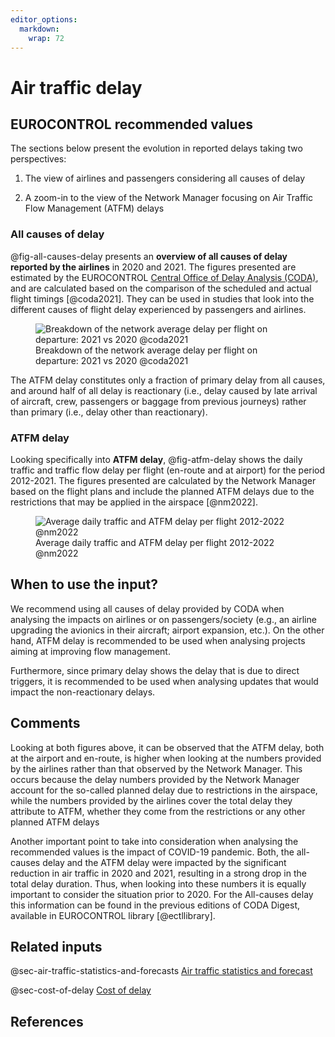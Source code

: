 ```yaml
---
editor_options: 
  markdown: 
    wrap: 72
---
```


# Air traffic delay {#sec-air-traffic-delay}

## EUROCONTROL recommended values

The sections below present the evolution in reported delays taking two perspectives:

1.  The view of airlines and passengers considering all causes of delay

2.  A zoom-in to the view of the Network Manager focusing on Air Traffic Flow Management (ATFM) delays

### All causes of delay

@fig-all-causes-delay presents an **overview of all causes of delay reported by the airlines** in 2020 and 2021. 
The figures presented are estimated by the EUROCONTROL 
[Central Office of Delay Analysis (CODA)](https://www.eurocontrol.int/network-performance), and
are calculated based on the comparison of the scheduled and actual flight timings [@coda2021].
They can be used in studies that look into the different causes of flight delay experienced by passengers and airlines.

![Breakdown of the network average delay per flight on departure: 2021 vs 2020 @coda2021](figures/delay_causes.png){#fig-all-causes-delay}


The ATFM delay constitutes only a fraction of primary delay
from all causes, and around half of all delay is reactionary (i.e.,
delay caused by late arrival of aircraft, crew, passengers or baggage
from previous journeys) rather than primary (i.e., delay other than
reactionary).

### ATFM delay

Looking specifically into **ATFM delay**, @fig-atfm-delay shows the
daily traffic and traffic flow delay per flight (en-route and at
airport) for the period 2012-2021. The figures presented are calculated by the
Network Manager based on the flight plans and include the planned ATFM
delays due to the restrictions that may be applied in the airspace [@nm2022].

![Average daily traffic and ATFM delay per flight 2012-2022 @nm2022](figures/atfm_delay.png){#fig-atfm-delay}


## When to use the input?

We recommend using all causes of delay provided by CODA when analysing
the impacts on airlines or on passengers/society (e.g., an airline
upgrading the avionics in their aircraft; airport expansion, etc.). On
the other hand, ATFM delay is recommended to be used when analysing
projects aiming at improving flow management.

Furthermore, since primary delay shows the delay that is due to direct triggers,
it is recommended to be used when analysing updates that would impact the non-reactionary delays.

## Comments

Looking at both figures above, it can be observed that the ATFM delay,
both at the airport and en-route, is higher when looking at the numbers
provided by the airlines rather than that observed by the Network Manager.
This occurs because the delay numbers provided by the Network Manager account for
the so-called planned delay due to restrictions in the airspace,
while the numbers provided by the airlines cover the total delay they attribute to ATFM,
whether they come from the restrictions or any other planned ATFM delays

Another important point to take into consideration
when analysing the recommended values is the impact of COVID-19
pandemic. Both, the all-causes delay and the ATFM delay were impacted by
the significant reduction in air traffic in 2020 and 2021, resulting
in a strong drop in the total delay duration. Thus, when looking into
these numbers it is equally important to consider the situation prior to
2020. For the All-causes delay this information can be found in the
previous editions of CODA Digest, available in EUROCONTROL library [@ectllibrary].

## Related inputs

@sec-air-traffic-statistics-and-forecasts [Air traffic statistics and forecast](#sec-air-traffic-statistics-and-forecasts)

@sec-cost-of-delay [Cost of delay](#sec-cost-of-delay)

## References

